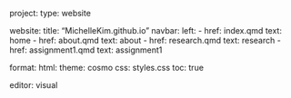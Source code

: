 project:
  type: website
  
website:
  title: "MichelleKim.github.io"
  navbar:
    left: 
      - href: index.qmd
        text: home
      - href: about.qmd
        text: about
      - href: research.qmd
        text: research
      - href: assignment1.qmd
        text: assignment1

format:
  html:
    theme: cosmo
    css: styles.css
    toc: true

editor: visual



